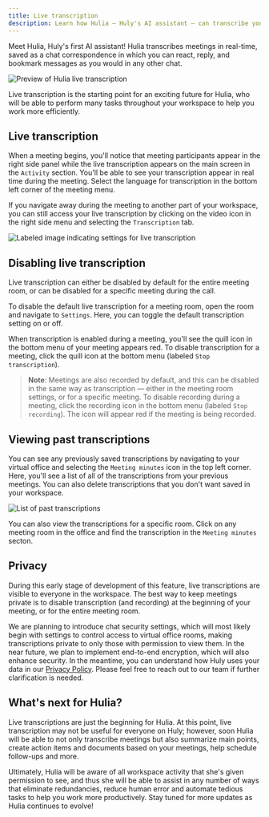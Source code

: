```yaml
---
title: Live transcription
description: Learn how Hulia — Huly's AI assistant — can transcribe your meetings in real time.
---
```


<YouTube id="1c7wi_RMKJY" posterQuality="max" />

Meet Hulia, Huly's first AI assistant! Hulia transcribes meetings in real-time, saved as a chat correspondence in which you can react, reply, and bookmark messages as you would in any other chat.

<Image 
src={liveTranscription} 
alt='Preview of Hulia live transcription' 
inferSize
quality='max'
/>

Live transcription is the starting point for an exciting future for Hulia, who will be able to perform many tasks throughout your workspace to help you work more efficiently.

## Live transcription

When a meeting begins, you'll notice that meeting participants appear in the right side panel while the live transcription appears on the main screen in the `Activity` section. You'll be able to see your transcription appear in real time during the meeting. Select the language for transcription in the bottom left corner of the meeting menu.

If you navigate away during the meeting to another part of your workspace, you can still access your live transcription by clicking on the video icon in the right side menu and selecting the `Transcription` tab.

<Image 
src={liveTranscriptionGuide} 
alt='Labeled image indicating settings for live transcription' 
inferSize
quality='max'
/>

## Disabling live transcription

Live transcription can either be disabled by default for the entire meeting room, or can be disabled for a specific meeting during the call.

To disable the default live transcription for a meeting room, open the room and navigate to `Settings`. Here, you can toggle the default transcription setting on or off.

When transcription is enabled during a meeting, you'll see the quill icon in the bottom menu of your meeting appears red. To disable transcription for a meeting, click the quill icon at the bottom menu (labeled `Stop transcription`). 

> **Note**: Meetings are also recorded by default, and this can be disabled in the same way as transcription — either in the meeting room settings, or for a specific meeting. To disable recording during a meeting, click the recording icon in the bottom menu (labeled `Stop recording`). The icon will appear red if the meeting is being recorded.

## Viewing past transcriptions

You can see any previously saved transcriptions by navigating to your virtual office and selecting the `Meeting minutes` icon in the top left corner. Here, you'll see a list of all of the transcriptions from your previous meetings. You can also delete transcriptions that you don't want saved in your workspace.

<Image 
src={liveTranscriptionViewAll} 
alt='List of past transcriptions' 
inferSize
quality='max'
/>

You can also view the transcriptions for a specific room. Click on any meeting room in the office and find the transcription in the `Meeting minutes` secton.

## Privacy

During this early stage of development of this feature, live transcriptions are visible to everyone in the workspace. The best way to keep meetings private is to disable transcription (and recording) at the beginning of your meeting, or for the entire meeting room.

We are planning to introduce chat security settings, which will most likely begin with settings to control access to virtual office rooms, making transcriptions private to only those with permission to view them. In the near future, we plan to implement end-to-end encryption, which will also enhance security. In the meantime, you can understand how Huly uses your data in our [Privacy Policy](https://huly.io/legal/privacy). Please feel free to reach out to our team if further clarification is needed.

## What's next for Hulia?

Live transcriptions are just the beginning for Hulia. At this point, live transcription may not be useful for everyone on Huly; however, soon Hulia will be able to not only transcribe meetings but also summarize main points, create action items and documents based on your meetings, help schedule follow-ups and more.

Ultimately, Hulia will be aware of all workspace activity that she's given permission to see, and thus she will be able to assist in any number of ways that eliminate redundancies, reduce human error and automate tedious tasks to help you work more productively. Stay tuned for more updates as Hulia continues to evolve!